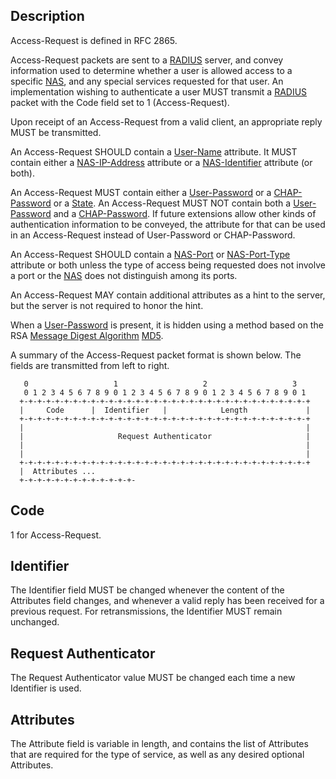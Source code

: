 ==Description==

Access-Request is defined in RFC 2865.

Access-Request packets are sent to a [[RADIUS]] server, and convey information used to determine whether a user is allowed access to a specific [[NAS]], and any special services requested for that user. An implementation wishing to authenticate a user MUST transmit a [[RADIUS]] packet with the Code field set to 1 (Access-Request).

Upon receipt of an Access-Request from a valid client, an appropriate reply MUST be transmitted.

An Access-Request SHOULD contain a [[User-Name]] attribute.  It MUST contain either a [[NAS-IP-Address]] attribute or a [[NAS-Identifier]] attribute (or both).

An Access-Request MUST contain either a [[User-Password]] or a [[CHAP-Password]] or a [[State]].  An Access-Request MUST NOT contain both a [[User-Password]] and a [[CHAP-Password]].  If future extensions allow other kinds of authentication information to be conveyed, the attribute for that can be used in an Access-Request instead of User-Password or CHAP-Password.

An Access-Request SHOULD contain a [[NAS-Port]] or [[NAS-Port-Type]] attribute or both unless the type of access being requested does not involve a port or the [[NAS]] does not distinguish among its ports.

An Access-Request MAY contain additional attributes as a hint to the server, but the server is not required to honor the hint.

When a [[User-Password]] is present, it is hidden using a method based on the RSA [[Message Digest Algorithm]] [[MD5]].

A summary of the Access-Request packet format is shown below. The fields are transmitted from left to right.

    0                   1                   2                   3
    0 1 2 3 4 5 6 7 8 9 0 1 2 3 4 5 6 7 8 9 0 1 2 3 4 5 6 7 8 9 0 1
   +-+-+-+-+-+-+-+-+-+-+-+-+-+-+-+-+-+-+-+-+-+-+-+-+-+-+-+-+-+-+-+-+
   |     Code      |  Identifier   |            Length             |
   +-+-+-+-+-+-+-+-+-+-+-+-+-+-+-+-+-+-+-+-+-+-+-+-+-+-+-+-+-+-+-+-+
   |                                                               |
   |                     Request Authenticator                     |
   |                                                               |
   |                                                               |
   +-+-+-+-+-+-+-+-+-+-+-+-+-+-+-+-+-+-+-+-+-+-+-+-+-+-+-+-+-+-+-+-+
   |  Attributes ...
   +-+-+-+-+-+-+-+-+-+-+-+-+-

==Code==
1 for Access-Request.

==Identifier==
The Identifier field MUST be changed whenever the content of the Attributes field changes, and whenever a valid reply has been received for a previous request.  For retransmissions, the Identifier MUST remain unchanged.

==Request Authenticator==
The Request Authenticator value MUST be changed each time a new Identifier is used.

==Attributes==
The Attribute field is variable in length, and contains the list of Attributes that are required for the type of service, as well as any desired optional Attributes.